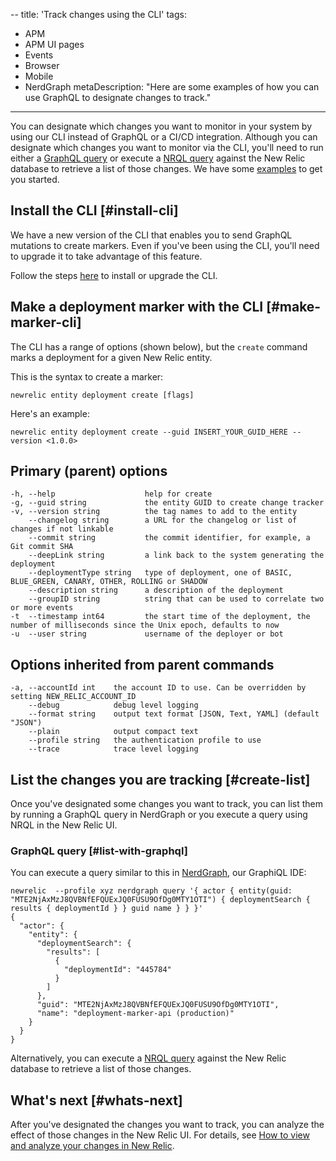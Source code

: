 --
title: 'Track changes using the CLI'
tags:
  - APM
  - APM UI pages
  - Events
  - Browser
  - Mobile
  - NerdGraph
metaDescription: "Here are some examples of how you can use GraphQL to designate changes to track."
---

You can designate which changes you want to monitor in your system by using our CLI instead of GraphQL or a CI/CD integration. Although you can designate which changes you want to monitor via the CLI, you'll need to run either a [GraphQL query](#create-list) or execute a [NRQL query](/docs/change-tracking/change-tracking-graphql#key-signals) against the New Relic database to retrieve a list of those changes. We have some [examples](#key-signals) to get you started.

## Install the CLI [#install-cli]

We have a new version of the CLI that enables you to send GraphQL mutations to create markers.
Even if you've been using the CLI, you'll need to upgrade it to take advantage of this feature.

Follow the steps [here](https://github.com/newrelic/newrelic-cli#installation--upgrades) to install or upgrade the CLI.

## Make a deployment marker with the CLI [#make-marker-cli]

The CLI has a range of options (shown below), but the `create` command marks a deployment for a given New Relic entity.

This is the syntax to create a marker:

```
newrelic entity deployment create [flags]
```

Here's an example:

```
newrelic entity deployment create --guid INSERT_YOUR_GUID_HERE --version <1.0.0>
```

## Primary (parent) options

```
-h, --help                    help for create
-g, --guid string             the entity GUID to create change tracker
-v, --version string          the tag names to add to the entity
    --changelog string        a URL for the changelog or list of changes if not linkable
    --commit string           the commit identifier, for example, a Git commit SHA
    --deepLink string         a link back to the system generating the deployment
    --deploymentType string   type of deployment, one of BASIC, BLUE_GREEN, CANARY, OTHER, ROLLING or SHADOW
    --description string      a description of the deployment
    --groupID string          string that can be used to correlate two or more events
-t  --timestamp int64         the start time of the deployment, the number of milliseconds since the Unix epoch, defaults to now
-u  --user string             username of the deployer or bot
```

## Options inherited from parent commands

```
-a, --accountId int    the account ID to use. Can be overridden by setting NEW_RELIC_ACCOUNT_ID
    --debug            debug level logging
    --format string    output text format [JSON, Text, YAML] (default "JSON")
    --plain            output compact text
    --profile string   the authentication profile to use
    --trace            trace level logging
```

## List the changes you are tracking [#create-list]

Once you've designated some changes you want to track, you can list them by running a GraphQL query in NerdGraph or you execute a query using NRQL in the New Relic UI.

### GraphQL query [#list-with-graphql]

You can execute a query similar to this in [NerdGraph](https://api.newrelic.com/graphiql), our GraphiQL IDE:

```
newrelic  --profile xyz nerdgraph query '{ actor { entity(guid: "MTE2NjAxMzJ8QVBNfEFQUExJQ0FUSU9OfDg0MTY1OTI") { deploymentSearch { results { deploymentId } } guid name } } }'
{
  "actor": {
    "entity": {
      "deploymentSearch": {
        "results": [
          {
            "deploymentId": "445784"
          }
        ]
      },
      "guid": "MTE2NjAxMzJ8QVBNfEFQUExJQ0FUSU9OfDg0MTY1OTI",
      "name": "deployment-marker-api (production)"
    }
  }
}
```

Alternatively, you can execute a [NRQL query](/docs/change-tracking/change-tracking-graphql#key-signals) against the New Relic database to retrieve a list of those changes.

## What's next [#whats-next]

After you've designated the changes you want to track, you can analyze the effect of those changes in the New Relic UI. For details, see [How to view and analyze your changes in New Relic](/docs/change-tracking/change-tracking-view-analyze).